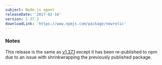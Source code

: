 ```yaml
---
subject: Node.js agent
releaseDate: '2017-02-16'
version: 1.37.2
downloadLink: 'https://www.npmjs.com/package/newrelic'
---
```


### Notes

This release is the same as [v1.37.1](https://docs.newrelic.com/docs/release-notes/agent-release-notes/nodejs-release-notes/node-agent-1371) except it has been re-published to npm due to an issue with shrinkwrapping the previously published package.
